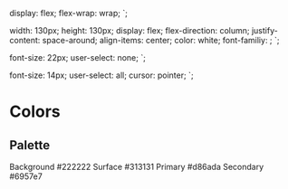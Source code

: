 
<Meta title='Docs/Colors' />

  display: flex;
  flex-wrap: wrap;
`;

  width: 130px;
  height: 130px;
  display: flex;
  flex-direction: column;
  justify-content: space-around;
  align-items: center;
  color: white;
  font-familiy: ;
`;

  font-size: 22px;
  user-select: none;
`;

  font-size: 14px;
  user-select: all;
  cursor: pointer;
`;

# Colors

## Palette

<PaletteContainer>
  <PaletteEntry style={{ backgroundColor: '#222222' }}>
    <ColorName>Background</ColorName>
    <ColorCode>#222222</ColorCode>
  </PaletteEntry>
  <PaletteEntry style={{ backgroundColor: '#313131' }}>
    <ColorName>Surface</ColorName>
    <ColorCode>#313131</ColorCode>
  </PaletteEntry>
  <PaletteEntry style={{ backgroundColor: '#d86ada' }}>
    <ColorName>Primary</ColorName>
    <ColorCode>#d86ada</ColorCode>
  </PaletteEntry>
  <PaletteEntry style={{ backgroundColor: '#6957e7' }}>
    <ColorName>Secondary</ColorName>
    <ColorCode>#6957e7</ColorCode>
  </PaletteEntry>
</PaletteContainer>
